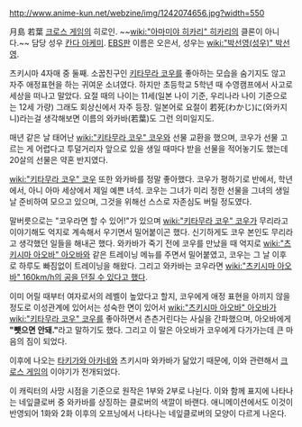 http://www.anime-kun.net/webzine/img/1242074656.jpg?width=550

月島 若葉
[[크로스 게임]]의 히로인. ~~[[wiki:"아마미야 히카리" 히카리]]의 클론이 아니다.~~ 담당 성우 [[칸다 아케미]]. [[EBS]]판 이름은 오은서, 성우는 [[wiki:"박선영(성우)" 박선영]].

츠키시마 4자매 중 둘째. 소꿉친구인 [[키타무라 코우]]를 좋아하는 모습을 숨기지도 않고 자주 애정표현을 하는 귀여운 소녀였다. 하지만 초등학교 5학년 때 수영캠프에서 사고로 세상을 떠나고 말았다. 요절 때의 나이는 11세(일본 나이 기준, 우리나라 나이 기준으로는 12세 가량) 그래도 회상신에서 자주 등장. 일본어로 요절이 若死(わかじ)に(와카지니)라는걸 생각해보면 이름의 와카바(若葉)도 그런 의미일지도. 

매년 같은 날 태어난 [[wiki:"키타무라 코우" 코우]]와 선물 교환을 했으며, 코우가 선물 고르는 게 어렵다고 투덜거리자 앞으로 있을 생일 때마다 받을 선물을 적어놓기도 했는데 20살의 선물은 약혼 반지였다.

[[wiki:"키타무라 코우" 코우]] 또한 와카바를 정말 좋아했다. 코우가 평하기로 반에서, 학년에서, 아니 아마 세상에서 제일 예쁜 녀석. 코우는 그녀가 미리 정한 선물을 그녀의 생일날 준비하여 모으고 있으며, 그것을 위해선 스스로 자존심도 버릴 정도였다.

말버릇으로는 "코우라면 할 수 있어!"가 있으며 [[wiki:"키타무라 코우" 코우]]가 무리라고 이야기해도 억지로 계속해서 우기면서 밀어붙이곤 했다. 신기하게도 코우 본인도 무리라고 생각했던 일들을 해내곤 했다. 와카바가 죽기 전에 코우를 만났을 때 억지로 [[wiki:"츠키시마 아오바" 아오바]]와 같은 트레이닝 메뉴를 주면서 밀어붙였고, 코우는 그 날 이후로 하루도 빠짐없이 트레이닝을 해왔다. 그리고 와카바는 코우라면 [[wiki:"츠키시마 아오바" 160km/h의 공을 던질 수 있다고 했다]].

이미 어릴 때부터 여자로서의 레벨이 높았다고 할지, 코우에게 애정 표현을 아끼지 않을 정도로 이성관계에 있어서는 성숙한 면이 있어서 [[wiki:"츠키시마 아오바" 아오바]]가 [[wiki:"키타무라 코우" 코우]]를 좋아하면서 츤츤거린다는 사실을 간파했으며, 아오바에게 '''"뺏으면 안돼."'''라고 말하기도 했다. 그리고 이 말은 아오바가 코우에게 다가가는데 큰 마음의 짐이 되었다.

이후에 나오는 [[타키가와 아카네]]와 츠키시마 와카바가 닮았기 때문에, 이와 관련해서 [[크로스 게임]]의 이야기가 전개되었다.

이 캐릭터의 사망 시점을 기준으로 원작은 1부와 2부로 나뉜다. 이와 함께 표지에 나타나는 네잎클로버 중 와카바를 상징하는 클로버의 색깔이 바랜다. 애니메이션에서도 이것이 반영되어 1화와 2화 이후의 오프닝에서 나타나는 네잎클로버의 모양이 다르게 나온다.
